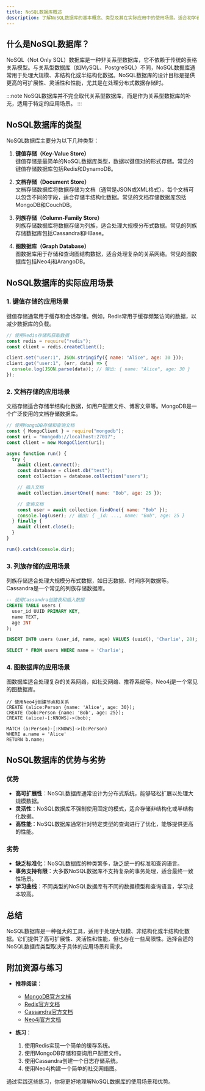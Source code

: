 ```yaml
---
title: NoSQL数据库概述
description: 了解NoSQL数据库的基本概念、类型及其在实际应用中的使用场景。适合初学者入门学习。
---
```


## 什么是NoSQL数据库？

NoSQL（Not Only SQL）数据库是一种非关系型数据库，它不依赖于传统的表格关系模型。与关系型数据库（如MySQL、PostgreSQL）不同，NoSQL数据库通常用于处理大规模、非结构化或半结构化数据。NoSQL数据库的设计目标是提供更高的可扩展性、灵活性和性能，尤其是在处理分布式数据存储时。

:::note
NoSQL数据库并不完全取代关系型数据库，而是作为关系型数据库的补充，适用于特定的应用场景。
:::

## NoSQL数据库的类型

NoSQL数据库主要分为以下几种类型：

1. **键值存储（Key-Value Store）**  
   键值存储是最简单的NoSQL数据库类型，数据以键值对的形式存储。常见的键值存储数据库包括Redis和DynamoDB。

2. **文档存储（Document Store）**  
   文档存储数据库将数据存储为文档（通常是JSON或XML格式）。每个文档可以包含不同的字段，适合存储半结构化数据。常见的文档存储数据库包括MongoDB和CouchDB。

3. **列族存储（Column-Family Store）**  
   列族存储数据库将数据存储为列族，适合处理大规模分布式数据。常见的列族存储数据库包括Cassandra和HBase。

4. **图数据库（Graph Database）**  
   图数据库用于存储和查询图结构数据，适合处理复杂的关系网络。常见的图数据库包括Neo4j和ArangoDB。

## NoSQL数据库的实际应用场景

### 1. 键值存储的应用场景

键值存储通常用于缓存和会话存储。例如，Redis常用于缓存频繁访问的数据，以减少数据库的负载。

```javascript
// 使用Redis存储和获取数据
const redis = require("redis");
const client = redis.createClient();

client.set("user:1", JSON.stringify({ name: "Alice", age: 30 }));
client.get("user:1", (err, data) => {
  console.log(JSON.parse(data)); // 输出: { name: "Alice", age: 30 }
});
```

### 2. 文档存储的应用场景

文档存储适合存储半结构化数据，如用户配置文件、博客文章等。MongoDB是一个广泛使用的文档存储数据库。

```javascript
// 使用MongoDB存储和查询文档
const { MongoClient } = require("mongodb");
const uri = "mongodb://localhost:27017";
const client = new MongoClient(uri);

async function run() {
  try {
    await client.connect();
    const database = client.db("test");
    const collection = database.collection("users");

    // 插入文档
    await collection.insertOne({ name: "Bob", age: 25 });

    // 查询文档
    const user = await collection.findOne({ name: "Bob" });
    console.log(user); // 输出: { _id: ..., name: "Bob", age: 25 }
  } finally {
    await client.close();
  }
}

run().catch(console.dir);
```

### 3. 列族存储的应用场景

列族存储适合处理大规模分布式数据，如日志数据、时间序列数据等。Cassandra是一个常见的列族存储数据库。

```sql
-- 使用Cassandra创建表和插入数据
CREATE TABLE users (
  user_id UUID PRIMARY KEY,
  name TEXT,
  age INT
);

INSERT INTO users (user_id, name, age) VALUES (uuid(), 'Charlie', 28);

SELECT * FROM users WHERE name = 'Charlie';
```

### 4. 图数据库的应用场景

图数据库适合处理复杂的关系网络，如社交网络、推荐系统等。Neo4j是一个常见的图数据库。

```cypher
// 使用Neo4j创建节点和关系
CREATE (alice:Person {name: 'Alice', age: 30});
CREATE (bob:Person {name: 'Bob', age: 25});
CREATE (alice)-[:KNOWS]->(bob);

MATCH (a:Person)-[:KNOWS]->(b:Person) 
WHERE a.name = 'Alice' 
RETURN b.name;
```

## NoSQL数据库的优势与劣势

### 优势

- **高可扩展性**：NoSQL数据库通常设计为分布式系统，能够轻松扩展以处理大规模数据。
- **灵活性**：NoSQL数据库不强制使用固定的模式，适合存储非结构化或半结构化数据。
- **高性能**：NoSQL数据库通常针对特定类型的查询进行了优化，能够提供更高的性能。

### 劣势

- **缺乏标准化**：NoSQL数据库的种类繁多，缺乏统一的标准和查询语言。
- **事务支持有限**：大多数NoSQL数据库不支持复杂的事务处理，适合最终一致性场景。
- **学习曲线**：不同类型的NoSQL数据库有不同的数据模型和查询语言，学习成本较高。

## 总结

NoSQL数据库是一种强大的工具，适用于处理大规模、非结构化或半结构化数据。它们提供了高可扩展性、灵活性和性能，但也存在一些局限性。选择合适的NoSQL数据库类型取决于具体的应用场景和需求。

## 附加资源与练习

- **推荐阅读**：
  - [MongoDB官方文档](https://docs.mongodb.com/)
  - [Redis官方文档](https://redis.io/documentation)
  - [Cassandra官方文档](https://cassandra.apache.org/doc/latest/)
  - [Neo4j官方文档](https://neo4j.com/docs/)

- **练习**：
  1. 使用Redis实现一个简单的缓存系统。
  2. 使用MongoDB存储和查询用户配置文件。
  3. 使用Cassandra创建一个日志存储系统。
  4. 使用Neo4j构建一个简单的社交网络图。

通过实践这些练习，你将更好地理解NoSQL数据库的使用场景和优势。